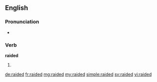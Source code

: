==English==

===Pronunciation===
* {{rhymes|eɪdɛd}}

===Verb===
'''raided'''

# {{past of|raid}}

[[de:raided]]
[[fr:raided]]
[[mg:raided]]
[[my:raided]]
[[simple:raided]]
[[sv:raided]]
[[vi:raided]]